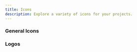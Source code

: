 ```yaml
---
title: Icons
description: Explore a variety of icons for your projects.
---
```


### General Icons

<Cards>
  <CustomCard 
    title="Bootstrap Icons"
    description="Official open source SVG icon library for Bootstrap."
    href="https://icons.getbootstrap.com/"
    icon="/resources/icons/bootstrap.svg"
  />
  <CustomCard 
    title="CSS ICON"
    description='Icon set made with pure css code, no dependencies, "grab and go" icons.'
    href="https://cssicon.space/"
  />
  <CustomCard 
    title="Eva Icons"
    description="Eva Icons is a pack of 480 delightful icons available for free. Download Eva Icons to use them in your products for mobile and web apps. Available as SVG, PNG, Web Font and Sketch. Open Source, built by the Nebular team."
    href="https://akveo.github.io/eva-icons"
  />
  <CustomCard 
    title="Feather Icons"
    description="Feather is a collection of simply beautiful open source icons. Each icon is designed on a 24x24 grid with an emphasis on simplicity, consistency and readability."
    href="https://feathericons.com/"
    icon="/resources/icons/feathericons.png"
  />
  <CustomCard 
    title="Font Awesome"
    description="The internet’s icon library + toolkit. Used by millions of designers, devs, & content creators. Open-source. Always free. Always awesome."
    href="https://fontawesome.com"
    icon="/resources/icons/fontawesome.svg"
  />
  <CustomCard 
    title="Heroicons"
    description="Heroicons is a collection of MIT open source interface icons for web and app development. Icons are free, no attribution required. Icons by @steveschoger. Website by @username_ZAYDEK."
    href="https://heroicons.dev/"
    icon="/resources/icons/heroicons.svg"
  />
  <CustomCard 
    title="Iconoir"
    description="Iconoir is the biggest open source icon library that provides a massive selection of high-quality icons, available for free download. No premium options or email sign-up required, free for real. Icons available in SVG, Font, React, React Nativ, and Flutter libraries, Figma and Framer."
    href="https://www.streamlinehq.com/"
    icon="/resources/icons/iconoir.png"
  />
    <CustomCard 
    title="Icon Scout"
    description="Access 9.4 Million+ free or premium vector icons, illustrations, 3D illustrations, and Lottie animations for any design. Available in PNG, SVG, GIF, EPS, JSON, and more."
    href="https://iconscout.com/"
    icon="/resources/icons/iconscout.png"
  />
  <CustomCard 
    title="ICONSVG"
    description="Simple tool to find, customize and generate common SVG icons for your project."
    href="https://iconsvg.xyz/"
    icon="/resources/icons/iconsvg.png"
  />
  <CustomCard 
    title="Isocons"
    description="Carefully crafted isometric icons."
    href="https://www.isocons.app/"
    icon="/resources/icons/isocons.png"
  />
  <CustomCard 
    title="Line Icons"
    description="Explore 8400+ Free & Premium Professionally Designed SVG Icons: Enhance your projects with our vast collection of SVG UI Icons from 40+ categories. Download in various formats - SVG, Web Font, Figma, React, PNG & More."
    href="https://lineicons.com/icons/"
    icon="/resources/icons/line-icons.png"
  />
  <CustomCard 
    title="Noun Project"
    description="Noun Project has the most diverse collection of free icons and stock photos. Download SVG and PNG. Over 5 million art-quality icons and free photos."
    href="https://thenounproject.com/"
    icon="/resources/icons/nounproject.png"
  />
  <CustomCard 
    title="Phosphor Icons"
    description="A flexible icon family for interfaces, diagrams, presentations — whatever, really."
    href="https://phosphoricons.com/"
    icon="/resources/icons/phosphoricons.png"
  />
  <CustomCard 
    title="pqoqubbw/icons"
    description="beautifully crafted animated icons"
    href="https://icons.pqoqubbw.dev/"
    icon="/resources/icons/pqoqubbw.png"
  />
  <CustomCard 
    title="Remix Icon"
    description="Remix Icon is a set of open source neutral style system symbols elaborately crafted for designers and developers. All of the icons are free to use for both personal and commercial."
    href="https://remixicon.com/"
    icon="/resources/icons/remixicon.png"
  />
  <CustomCard 
    title="Streamline"
    description="8 icon designers rebels. Creating from scratch innovative and harmonious icons sets."
    href="https://www.streamlinehq.com/"
    icon="/resources/icons/streamline.png"
  />
  <CustomCard 
    title="SVGmix"
    description="Download thousands of free SVG icons, vector collections & brand logos."
    href="https://svgmix.com"
    icon="/resources/icons/svgmix.svg"
  />
  <CustomCard 
    title="Tabler Icons"
    description="Tabler Icons: 5467 free and open source SVG icons. Customizable size, color and stroke. Available for React, SolidJS, Vue, Figma and more for free!"
    href="https://tabler.io/icons"
    icon="/resources/icons/tabler.png"
  />
  <CustomCard 
    title="Untitled UI"
    description="Untitled UI Icons are a beautiful, consistent, and neutral icon library crafted specifically for modern UI design. Made for Figma, in Figma. Explore 4,600+ icons and growing!"
    href="https://www.untitledui.com/icons"
    icon="/resources/icons/untitledui.png"
  />
</Cards>

### Logos

<Cards>
  <CustomCard 
    title="Browser Logos"
    description="High resolution of web browser logos."
    href="https://github.com/alrra/browser-logos#readme"
  />
  <CustomCard 
    title="Dev Icon"
    description="Devicon aims to gather all logos representing development languages and tools in one font. 🚀"
    href="https://devicon.dev/"
    icon="/resources/icons/dev-icon.png"
  />
  <CustomCard 
    title="Simple Icons"
    description="3161 Free SVG icons for popular brands."
    href="https://simpleicons.org/"
    icon="/resources/icons/simpleicons.svg"
  />
  <CustomCard 
    title="Vector Logo Zone"
    description="Gorgeous SVG logos, perfect for your README or credits page - Vector Logo Zone."
    href="https://www.vectorlogo.zone/"
    icon="/resources/icons/vectorlogo.svg"
  />
</Cards>
